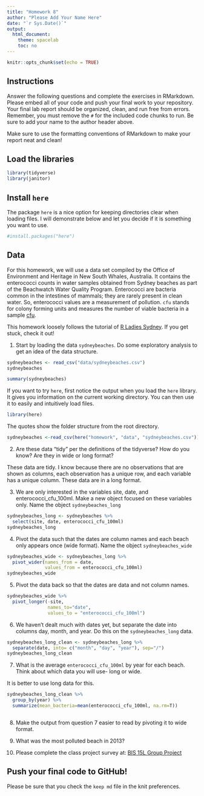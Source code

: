 ```yaml
---
title: "Homework 8"
author: "Please Add Your Name Here"
date: "`r Sys.Date()`"
output:
  html_document:
    theme: spacelab
    toc: no
---
```


```r
knitr::opts_chunk$set(echo = TRUE)
```

## Instructions
Answer the following questions and complete the exercises in RMarkdown. Please embed all of your code and push your final work to your repository. Your final lab report should be organized, clean, and run free from errors. Remember, you must remove the `#` for the included code chunks to run. Be sure to add your name to the author header above.  

Make sure to use the formatting conventions of RMarkdown to make your report neat and clean!  

## Load the libraries
```r
library(tidyverse)
library(janitor)
``` 

## Install `here`
The package `here` is a nice option for keeping directories clear when loading files. I will demonstrate below and let you decide if it is something you want to use.  
```r
#install.packages("here")
```

## Data
For this homework, we will use a data set compiled by the Office of Environment and Heritage in New South Whales, Australia. It contains the enterococci counts in water samples obtained from Sydney beaches as part of the Beachwatch Water Quality Program. Enterococci are bacteria common in the intestines of mammals; they are rarely present in clean water. So, enterococci values are a measurement of pollution. `cfu` stands for colony forming units and measures the number of viable bacteria in a sample [cfu](https://en.wikipedia.org/wiki/Colony-forming_unit).   

This homework loosely follows the tutorial of [R Ladies Sydney](https://rladiessydney.org/). If you get stuck, check it out!  

1. Start by loading the data `sydneybeaches`. Do some exploratory analysis to get an idea of the data structure.
```r
sydneybeaches <- read_csv("data/sydneybeaches.csv")
sydneybeaches
```
```r
summary(sydneybeaches)
```

If you want to try `here`, first notice the output when you load the `here` library. It gives you information on the current working directory. You can then use it to easily and intuitively load files.
```r
library(here)
```

The quotes show the folder structure from the root directory.
```r
sydneybeaches <-read_csv(here("homework", "data", "sydneybeaches.csv")) %>% clean_names()
```

2. Are these data "tidy" per the definitions of the tidyverse? How do you know? Are they in wide or long format?

These data are tidy. I know because there are no observations that are shown as columns, each observation has a unique row, and each variable has a unique column. These data are in a long format.

3. We are only interested in the variables site, date, and enterococci_cfu_100ml. Make a new object focused on these variables only. Name the object `sydneybeaches_long`

```r
sydneybeaches_long <- sydneybeaches %>% 
  select(site, date, enterococci_cfu_100ml)
sydneybeaches_long
```

4. Pivot the data such that the dates are column names and each beach only appears once (wide format). Name the object `sydneybeaches_wide`

```r
sydneybeaches_wide <- sydneybeaches_long %>% 
  pivot_wider(names_from = date, 
              values_from = enterococci_cfu_100ml)
sydneybeaches_wide
```

5. Pivot the data back so that the dates are data and not column names.

```r
sydneybeaches_wide %>% 
  pivot_longer(-site, 
               names_to="date",
               values_to = "enterococci_cfu_100ml")
```

6. We haven't dealt much with dates yet, but separate the date into columns day, month, and year. Do this on the `sydneybeaches_long` data.

```r
sydneybeaches_long_clean <- sydneybeaches_long %>% 
  separate(date, into= c("month", "day", "year"), sep="/")
sydneybeaches_long_clean
```

7. What is the average `enterococci_cfu_100ml` by year for each beach. Think about which data you will use- long or wide.

It is better to use long data for this.

```r
sydneybeaches_long_clean %>% 
  group_by(year) %>% 
  summarize(mean_bacteria=mean(enterococci_cfu_100ml, na.rm=T))
```


```r
```

8. Make the output from question 7 easier to read by pivoting it to wide format.

9. What was the most polluted beach in 2013?

10. Please complete the class project survey at: [BIS 15L Group Project](https://forms.gle/H2j69Z3ZtbLH3efW6)

## Push your final code to GitHub!
Please be sure that you check the `keep md` file in the knit preferences.   